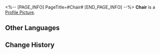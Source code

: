 <%-- [PAGE_INFO]
PageTitle=#Chair#
[END_PAGE_INFO] --%>
{{Stub|Location information}}
{{Item Infobox
|id          = 223356
|image       = Dreamscape Pass Sticker Chair.png
|type        = Dreamscape Pass Sticker
|type2       = A Certain Someone's Past Stickers
|invCategory = 
|rarity      = 4
|effect      = Digital stickers that can be used to decorate the pages of the Dreamtour Handbook. They come in many different styles.
|description = 
|source1     = [[Touch upon someone's memory about work]]
}}
{{Description|The prank of dreams for many children.}}
'''Chair''' is a [[Profile Picture]].

==Other Languages==
{{Other Languages
|en   = Chair
|zhs  = 椅子
|zht  = 椅子
|ja   = 椅子
|ko   = 의자
|es   = Silla
|fr   = Chaise
|ru   = Стул
|th   = เก้าอี้
|vi   = Ghế Tựa
|de   = Stuhl
|id   = Kursi
|pt   = Cadeira
}}

==Change History==
{{Change History|2.0}}